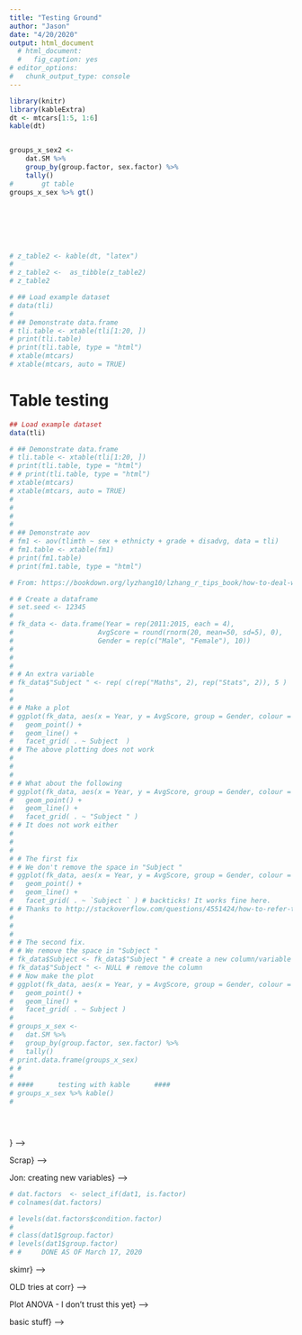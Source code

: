 ```yaml
---
title: "Testing Ground"
author: "Jason"
date: "4/20/2020"
output: html_document
  # html_document: 
  #   fig_caption: yes
# editor_options: 
#   chunk_output_type: console
---
```



```r
library(knitr) 
library(kableExtra)
dt <- mtcars[1:5, 1:6]
kable(dt)


groups_x_sex2 <- 
	dat.SM %>% 
	group_by(group.factor, sex.factor) %>% 
	tally()
#		gt table
groups_x_sex %>% gt()







# z_table2 <- kable(dt, "latex")
# 
# z_table2 <-  as_tibble(z_table2)
# z_table2
```




```r
# ## Load example dataset
# data(tli)
# 
# ## Demonstrate data.frame
# tli.table <- xtable(tli[1:20, ])
# print(tli.table)
# print(tli.table, type = "html")
# xtable(mtcars)
# xtable(mtcars, auto = TRUE)

```


# Table testing
```r
## Load example dataset
data(tli)

# ## Demonstrate data.frame
# tli.table <- xtable(tli[1:20, ])
# print(tli.table, type = "html")
# # print(tli.table, type = "html")
# xtable(mtcars)
# xtable(mtcars, auto = TRUE)
# 
# 
# 
# 
# ## Demonstrate aov
# fm1 <- aov(tlimth ~ sex + ethnicty + grade + disadvg, data = tli)
# fm1.table <- xtable(fm1)
# print(fm1.table)
# print(fm1.table, type = "html")
```





```r
# From: https://bookdown.org/lyzhang10/lzhang_r_tips_book/how-to-deal-with-empty-spaces.html#empty-spaces-in-variable-names

# # Create a dataframe
# set.seed <- 12345
# 
# fk_data <- data.frame(Year = rep(2011:2015, each = 4), 
#                     AvgScore = round(rnorm(20, mean=50, sd=5), 0),
#                     Gender = rep(c("Male", "Female"), 10))
# 
# 
# 
# # An extra variable
# fk_data$"Subject " <- rep( c(rep("Maths", 2), rep("Stats", 2)), 5 )
# 
# 
# # Make a plot
# ggplot(fk_data, aes(x = Year, y = AvgScore, group = Gender, colour = Gender)) +
#   geom_point() +
#   geom_line() +
#   facet_grid( . ~ Subject  )  
# # The above plotting does not work
# 
# 
# 
# # What about the following
# ggplot(fk_data, aes(x = Year, y = AvgScore, group = Gender, colour = Gender)) +
#   geom_point() +
#   geom_line() +
#   facet_grid( . ~ "Subject " )
# # It does not work either
# 
# 
# 
# # The first fix
# # We don't remove the space in "Subject "
# ggplot(fk_data, aes(x = Year, y = AvgScore, group = Gender, colour = Gender)) +
#   geom_point() +
#   geom_line() +
#   facet_grid( . ~ `Subject ` ) # backticks! It works fine here.
# # Thanks to http://stackoverflow.com/questions/4551424/how-to-refer-to-a-variable-name-with-spaces
# 
# 
# 
# # The second fix.
# # We remove the space in "Subject "
# fk_data$Subject <- fk_data$"Subject " # create a new column/variable
# fk_data$"Subject " <- NULL # remove the column
# # Now make the plot
# ggplot(fk_data, aes(x = Year, y = AvgScore, group = Gender, colour = Gender)) +
#   geom_point() +
#   geom_line() +
#   facet_grid( . ~ Subject )
# 
# groups_x_sex <- 
# 	dat.SM %>% 
# 	group_by(group.factor, sex.factor) %>% 
# 	tally()
# print.data.frame(groups_x_sex)
# #
# 
# ####		testing with kable		####
# groups_x_sex %>% kable()
# 





```






<!-- ```{r ---> } -->
<!-- # iris %>% -->
<!-- #        group_by(Species) %>% -->
<!-- #        summarise_at(vars(starts_with("Sepal")), list(mean=mean, sd=sd)) -->
<!-- #  -->

<!-- ``` -->


<!-- ##	SCRAP -->
<!-- ```{r ---> Scrap} -->

<!-- # data <- read_csv('ImagingPsychometrics-BradPTConference_R_2020-03-16_1300.r', col_names = TRUE) -->

<!-- # spec_csv("ImagingPsychometrics-BradPTConference_R_2020-03-16_1300.r") -->

<!-- # " col_names = TRUE) -->
<!-- #  -->
<!-- #  -->
<!-- # datSM2 %>% count(group.factor) -->
<!-- # mean(datSM2$ess_total) -->
<!-- # datSM2 %>% count(ess_total) -->
<!-- #  -->

<!-- # summarise(datSM2, -->
<!-- # 		  maxESS = max(ess_total, na.rm = TRUE), -->
<!-- # 		  avgESS = mean(ess_total, na.rm = TRUE) -->
<!-- # ) -->













<!-- # smallData <- select(dat1, ID, group.factor, bdi_total) -->
<!-- #  -->
<!-- # write_csv(smallData, -->
<!-- # 		  '/Users/jcraggs/Documents/GitHub/Brad_PT/smData_v1.csv', -->
<!-- # 		  na = "NA", append = FALSE, -->
<!-- # 		  col_names = TRUE, quote_escape = "double")	 -->
<!-- #		I TRIED THIS TO REARRANGE THE VARIABLES BUT IT ISN'T WORKING RIGHT NOW -->
<!-- # dat2 <- arrange(dat1, ID, group.factor, sex) -->
<!-- # arrange(dat2, ID, group.factor, sex) -->

<!-- #	RENAME VARIABLES -->
<!-- # df = dataframe -->
<!-- # old.var.name = The name you don't like anymore -->
<!-- # new.var.name = The name you want to get -->



<!-- # dat.full <- read_tsv("ImagingPsychometrics-BradPTConference_R_2020-03-16_1300.r") -->
<!-- # dat.full.may <- read.csv("ImagingPsychometrics_DATA_2017-05-25_1010.csv", header = TRUE) -->
<!-- #	THIS WORKS AS OF March 15, 2020 -->
<!-- #a1_Ctr3_voi1_2020_03_12_for_R <- read_tsv("~/Box Sync/Lab/Societies/APS/2017/APS2017_NeuroElf/Ctr3_voi1_2020_03_12_for_R.txt", col_names = TRUE) -->

<!-- #a2_SubjectList_2020_03_12 <- read_tsv("~/Box Sync/Lab/Societies/APS/2017/APS2017_NeuroElf/SubjectList_2020_03_12.txt", col_names = TRUE -->


<!-- ##  bdi_total -->

<!-- # dat.pdi  <- data[c(1:2,grep("pdi", colnames(data)))] -->
<!-- #  -->
<!-- # dat.pain  <- data[c(1:2,grep("pain", colnames(data)))] -->
<!-- #  -->
<!-- #  -->


<!-- # dat.bdi2  <- select(dat.bdi, -->
<!-- # 					ends_with(!= "factor")) -->




<!-- # {r ---> Jon: creating new variables} -->
<!-- # This works -->
<!-- # library(dplyr) -->
<!-- # data1 %>%  -->
<!-- #   mutate_at( -->
<!-- #     vars(starts_with("pos"), starts_with("neg")), -->
<!-- #     ~as.numeric(as.character(.)) -->
<!-- #   ) %>%  -->
<!-- #   rowwise() %>%  -->
<!-- #   mutate( -->
<!-- #     testAvg1 = mean(c(pos_pre1_DMN, pos_pre2_DMN), na.rm = TRUE) -->
<!-- #   ) %>%  -->
<!-- #   ungroup() -->

<!-- ``` -->




```r
# dat.factors  <- select_if(dat1, is.factor)
# colnames(dat.factors)

# levels(dat.factors$condition.factor)
# 
# class(dat1$group.factor)
# levels(dat1$group.factor)
# #		DONE AS OF March 17, 2020

```




<!-- ```{r ---> skimr} -->

<!-- skimr::skim(datSM1) -->

<!-- ``` -->





<!-- ```{r ---> OLD tries at corr} -->









<!-- HC.mtrx	 <- corr.test(dat.HC %>%  -->
<!-- 						   select("ess_total", "bdi_total", "mcgill_total", -->
<!-- 								  "TIB", "psqi_Comp1", "psqi_Comp2", "psqi_Comp3", -->
<!-- 								  "psqi_Comp4", "psqi_Comp5", "psqi_Comp6", -->
<!-- 								  "psqi_Comp7", "psqi_Global"), -->
<!-- 						   use = "pairwise",  -->
<!-- 						   # available: pairwise, complete -->
<!-- 						   method = "spearman",  -->
<!-- 						   # available: pearson, spearman, kendall -->
<!-- 						   adjust = "none", -->
<!-- 						  # available: holm, hochberg, hommel, -->
<!-- 						  # bonferroni, BH, BY, fd, none -->
<!-- 						  alpha = 0.05, #)  #, -->
<!-- 						  ci = TRUE, minlength = 5) -->

<!-- print(HC.mtrx$r) -->


<!-- print(corr.hc.mtrx, short = TRUE) -->

<!-- hc.cor.r <- HC.mtrx$r -->


<!-- gp.cor1.r <- map(gp.cor1, ~.x$r) -->


<!-- print(corr.hc.mtrx, short = TRUE) -->

<!-- HC.cor.r <- map(HC.cor, ~.x$r) -->
<!-- HC.cor1.p <- map(gp.cor1, ~.x$p) -->
<!-- print(x = gp.cor1.r, short = TRUE) -->
<!-- print(x = gp.cor1.p, short = TRUE) -->










<!-- corr.hc.mtrx2  <- dat.HC[, c(2:4)] -->
<!-- round(cor(corr.hc.mtrx2), 2) -->

<!-- corr.clbp.mtrx <- corr.test(dat.CLBP %>%  -->
<!-- 						   select(ess_total, bdi_total, mcgill_total), -->
<!-- 						   use = "pairwise",  -->
<!-- 						   # available: pairwise, complete -->
<!-- 						   method = "spearman",  -->
<!-- 						   # available: pearson, spearman, kendall -->
<!-- 						   adjust = "none" -->
<!-- 						  # available: holm, hochberg, hommel, -->
<!-- 						  # bonferroni, BH, BY, fd, none -->
<!-- 						   ) -->
<!-- print(corr.clbp.mtrx, short = TRUE) -->

<!-- corr.fm.mtrx <- corr.test(dat.FM %>%  -->
<!-- 						   select(ess_total, bdi_total, mcgill_total), -->
<!-- 						   use = "pairwise",  -->
<!-- 						   # available: pairwise, complete -->
<!-- 						   method = "spearman",  -->
<!-- 						   # available: pearson, spearman, kendall -->
<!-- 						   adjust = "none" -->
<!-- 						  # available: holm, hochberg, hommel, -->
<!-- 						  # bonferroni, BH, BY, fd, none -->
<!-- 						   ) -->
<!-- print(corr.fm.mtrx, short = TRUE) -->





<!-- #		TRYING TO TEST THE CORRELATIONS BETWEEN GROUPS -->
<!-- # dat2  <- dat1 %>% dplyr::select("group.factor","ess_total", "bdi_total", "mcgill_total") -->

<!-- gp.cor2 <- datSM1 %>% -->
<!-- 	split(datSM1$group.factor) %>% -->
<!-- 	map(~corr.test(datSM1 %>% select(ess_total, bdi_total, mcgill_total), -->
<!-- 				   use = "pairwise", -->
<!-- 				   method = "spearman", -->
<!-- 				   adjust = "none", -->
<!-- 				   alpha = 0.05, -->
<!-- 				   ci = TRUE, minlength = 5) -->
<!-- 	) -->

<!-- print(gp.cor2) -->


<!-- gp.cor3 <- datSM1 %>% -->
<!-- 	split(datSM1$group.factor) %>% -->
<!-- 	map(~corr.test(datSM1 %>% select(ess_total, bdi_total, mcgill_total), -->
<!-- 				   use = "pairwise", -->
<!-- 				   method = "spearman", -->
<!-- 				   adjust = "none", -->
<!-- 				   alpha = 0.05, -->
<!-- 				   ci = TRUE, minlength = 5) -->
<!-- 	) -->


<!-- print(gp.cor3) -->




<!-- cor.mtrx <- cor(dat2[3:5], use = "complete.obs", method = "pearson") -->
<!-- corrplot(cor.mtrx, method = ("number")) -->


<!-- #		CORRELATIONS -->
<!-- "Use Pairwise and Spearman" -->
<!-- cor.bdi.ess <- corr.test(x = dat2[3:4], -->
<!-- 						 y = NULL,  -->
<!-- 						 use = "pairwise", # available: pairwise, complete -->
<!-- 						 method = "spearman", -->
<!-- 						 # available: pearson, spearman, kendall -->
<!-- 						 adjust = "none", -->
<!-- 						 # available: holm, hochberg, hommel,  -->
<!-- 						 # bonferroni, BH, BY, fd, none -->
<!-- 						 alpha = 0.05, -->
<!-- 						 ci = TRUE,minlength = 5 -->
<!-- 					  ) -->

<!-- # gp.cor <- dat2 %>% -->
<!-- # 	group_by(group.factor) %>% -->
<!-- cor.mtrx3 <- 	corr.test(x = dat2[3:4], -->
<!-- 			  y = NULL,  -->
<!-- 			  use = "everything", # available: pairwise, complete -->
<!-- 			  method = "spearman", -->
<!-- 			  # available: pearson, spearman, kendall -->
<!-- 			  adjust = "none", -->
<!-- 			  # available: holm, hochberg, hommel,  -->
<!-- 			  # bonferroni, BH, BY, fd, none -->
<!-- 			  alpha = 0.05, -->
<!-- 			  ci = TRUE,minlength = 5 -->
<!-- 	) -->





<!-- print(x = cor.mtrx, short = TRUE) -->
<!-- print(x = cor.mtrx, short = FALSE) -->

<!-- cor.mtrx2 <- ezCor( -->
<!--   data = dat2[,c(3:4)], -->
<!--   r_size_lims = c(4,4), -->
<!--   label_size = 3 -->
<!-- ) -->
<!-- print(cor.mtrx2) -->
<!-- print(cor.mtrx3) -->


<!-- # dat2 %>% -->
<!-- # 	group_by(group.factor) %>% -->


<!-- # gp.cor <- dat2 %>% -->
<!-- # 	group_by(group.factor) %>% -->
<!-- # 	cor.mtrx3 <- 	corr.test(x = dat2[3:4], -->
<!-- # 							y = NULL, -->
<!-- # 							use = "everything", # available: pairwise, complete -->
<!-- # 							method = "spearman", -->
<!-- # 							# available: pearson, spearman, kendall -->
<!-- # 							adjust = "none", -->
<!-- # 							# available: holm, hochberg, hommel, -->
<!-- # 							# bonferroni, BH, BY, fd, none -->
<!-- # 							alpha = 0.05, -->
<!-- # 							ci = TRUE,minlength = 5 -->
<!-- # 	) -->


<!-- # corr.p(corr_matrix,158,adjust = "none",alpha = .05,minlength = 5,ci=TRUE) -->

<!-- #corr_matrix -->


<!-- #  -->
<!-- # t_tests_base <- lapply( -->
<!-- # 	dat1[resp_vars], -->
<!-- # 	function(x) { t.test(x ~ group.factor, data = dat1) } -->
<!-- # 	) -->
<!-- #  -->
<!-- # t_tests_base$disp -->

<!-- ``` -->





<!-- ```{r ---> Plot ANOVA - I don't trust this yet} -->
<!-- #	TAKEN FROM -->
<!-- # https://www.r-bloggers.com/how-to-do-a-t-test-or-anova-for-many-variables-at-once-in-r-and-communicate-the-results-in-a-better-way/ -->

<!-- #		PRESERVE ORIGINAL DATA -->
<!-- dat <- datSM1 -->

<!-- # Edit from here -->
<!-- x <- which(names(dat) == "group.factor") # name of grouping variable -->
<!-- y <- which(names(dat) == "ess_total" # names of variables to test -->
<!-- | names(dat) == "bdi_total" -->
<!-- | names(dat) == "mcgill_total") -->
<!-- # | names(dat) == "Petal.Width") -->
<!-- method1 <- "anova" # one of "anova" or "kruskal.test" -->
<!-- method2 <- "t.test" # one of "wilcox.test" or "t.test" -->
<!-- my_comparisons <- list(c("HC", "CLBP"), c("HC", "FM"), c("CLBP", "FM")) # comparisons for post-hoc tests -->
<!-- # Edit until here -->


<!-- # Edit at your own risk -->
<!-- for (i in y) { -->
<!--   for (j in x) { -->
<!--     p <- ggboxplot(dat, -->
<!--       x = colnames(dat[j]), y = colnames(dat[i]), -->
<!--       color = colnames(dat[j]), -->
<!--       legend = "none", -->
<!--       palette = "npg", -->
<!--       add = "jitter" -->
<!--     ) -->
<!--     print( -->
<!--       p + stat_compare_means(aes(label = paste0(..method.., -->
<!--       										  ", p-value = ", ..p.format.., -->
<!--       										  " (", ifelse(..p.adj.. > 0.05,  -->
<!--       										  			 "not significant", -->
<!--       										  			 ..p.signif..), ")")), -->
<!--       					   method = method1,  -->
<!--       					   label.y = max(dat[, i], na.rm = TRUE) -->
<!--       ) -->
<!--       + stat_compare_means(comparisons = my_comparisons, method = method2,  -->
<!--       					 hide.ns = FALSE, # JC added -->
<!--       					 label.sep = ", ", -->
<!--       					 label = "p.format") # remove if p-value of ANOVA or Kruskal-Wallis test >= 0.05 -->
<!--       ) -->
<!--   } -->
<!-- } -->

<!-- ``` -->





<!-- ```{r ---> basic stuff} -->


<!-- library(plyr) -->
<!-- ddply(dat.SM, .(group.factor), colwise(mean)) -->
<!-- zjunk.sd <- ddply(dat.SM, .(group.factor), colwise(sd)) -->


<!-- dat.SM %>% group_by(group.factor)  %>% across((funs(mean, sd))) -->


<!-- ag2 <- aggregate(x = dat.SM, by = list(gp = dat.SM$group.factor), FUN = "mean") -->

<!-- ag3 <- aggregate(group.factor ~ ., data = dat.SM, mean) -->
<!-- ag3 -->

<!-- str(ToothGrowth) -->
<!-- xtabs(group.factor ~ ., data = ag) -->

<!-- head(dat.SM) -->
<!-- library(data.table) -->
<!-- zSum <- data.table(dat.SM) -->
<!-- zSum -->

<!-- zSum -->



<!-- df <- tibble(id = 1:4, w = runif(4), x = runif(4), y = runif(4), z = runif(4)) -->
<!-- testings <- df %>% -->
<!-- 	rowwise() %>% -->
<!-- 	mutate( -->
<!-- 		sum = sum(c_across(w:z)), -->
<!-- 		sd = sd(c_across(w:z)) -->
<!-- 	) -->




<!-- # this will get you your mean and SD's for each column -->
<!-- zSum[, sapply(.SD, function(x) list(mean=mean(x), sd=sd(x)))] -->
<!-- # -->


<!-- dat.SM.gps <- group_by(dat.SM, group.factor) -->

<!-- dat.SM.gps -->

<!-- dat.junk <- dat.SM %>% -->
<!-- 	filter(group.factor == "TRUE") -->

<!-- summary(dat.SM.gps) -->

<!-- test1 <- summarize(dat.SM.gps, -->
<!-- 				   count = n(), -->
<!-- 				   BDI.avg = mean(bdi_total), -->
<!-- 				   BDI.sd = sd(bdi_total) -->
<!-- 				   ) -->
<!-- AVG <- map( -->
<!-- 	select(dat.SM, -group.factor), -->
<!-- 	~ mean(.x ~group.factor) -->
<!-- ) -->

<!-- test2 <- summary(dat.SM.gps) -->
<!-- test2 -->
<!-- # -->
<!-- ``` -->











